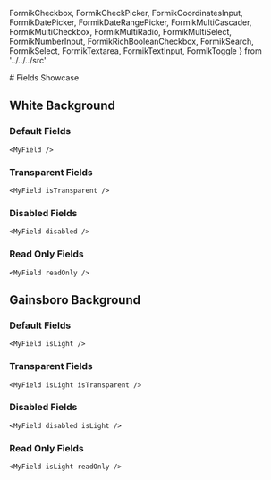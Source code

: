   FormikCheckbox,
  FormikCheckPicker,
  FormikCoordinatesInput,
  FormikDatePicker,
  FormikDateRangePicker,
  FormikMultiCascader,
  FormikMultiCheckbox,
  FormikMultiRadio,
  FormikMultiSelect,
  FormikNumberInput,
  FormikRichBooleanCheckbox,
  FormikSearch,
  FormikSelect,
  FormikTextarea,
  FormikTextInput,
  FormikToggle
} from '../../../src'

<DocumentationBox>
  # Fields Showcase

  ## White Background

  ### Default Fields

  `<MyField />`

  <LightBox>
    <Form>
      <FormikCheckbox {...FormikCheckboxStoryMeta.args} />
      <FormikCheckPicker {...FormikCheckPickerStoryMeta.args} />
      <FormikCoordinatesInput {...FormikCoordinatesInputStoryMeta.args} />
      <FormikDatePicker {...FormikDatePickerStoryMeta.args} />
      <FormikDateRangePicker {...FormikDateRangePickerStoryMeta.args} />
      <FormikMultiCascader {...FormikMultiCascaderStoryMeta.args} />
      <FormikMultiCheckbox {...FormikMultiCheckboxStoryMeta.args} />
      <FormikMultiRadio {...FormikMultiRadioStoryMeta.args} />
      <FormikMultiSelect {...FormikMultiSelectStoryMeta.args} />
      <FormikNumberInput {...FormikNumberInputStoryMeta.args} />
      <FormikRichBooleanCheckbox {...FormikRichBooleanCheckboxStoryMeta.args} />
      <FormikSearch {...FormikSearchStoryMeta.args} />
      <FormikSelect {...FormikSelectStoryMeta.args} />
      <FormikTextarea {...FormikTextareaStoryMeta.args} />
      <FormikTextInput {...FormikTextInputStoryMeta.args} />
      <FormikToggle {...FormikToggleStoryMeta.args} />
    </Form>
  </LightBox>

  ### Transparent Fields

  `<MyField isTransparent />`

  <LightBox>
    <Form>
      <FormikCheckbox {...FormikCheckboxStoryMeta.args} isTransparent />
      <FormikCheckPicker {...FormikCheckPickerStoryMeta.args} isTransparent />
      <FormikCoordinatesInput {...FormikCoordinatesInputStoryMeta.args} isTransparent />
      <FormikDatePicker {...FormikDatePickerStoryMeta.args} isTransparent />
      <FormikDateRangePicker {...FormikDateRangePickerStoryMeta.args} isTransparent />
      <FormikMultiCascader {...FormikMultiCascaderStoryMeta.args} isTransparent />
      <FormikMultiCheckbox {...FormikMultiCheckboxStoryMeta.args} isTransparent />
      <FormikMultiRadio {...FormikMultiRadioStoryMeta.args} isTransparent />
      <FormikMultiSelect {...FormikMultiSelectStoryMeta.args} isTransparent />
      <FormikNumberInput {...FormikNumberInputStoryMeta.args} isTransparent />
      <FormikRichBooleanCheckbox {...FormikRichBooleanCheckboxStoryMeta.args} isTransparent />
      <FormikSearch {...FormikSearchStoryMeta.args} isTransparent />
      <FormikSelect {...FormikSelectStoryMeta.args} isTransparent />
      <FormikTextarea {...FormikTextareaStoryMeta.args} isTransparent />
      <FormikTextInput {...FormikTextInputStoryMeta.args} isTransparent />
      <FormikToggle {...FormikToggleStoryMeta.args} isTransparent />
    </Form>
  </LightBox>

  ### Disabled Fields

  `<MyField disabled />`

  <LightBox>
    <Form>
      <FormikCheckbox {...FormikCheckboxStoryMeta.args} disabled />
      <FormikCheckPicker {...FormikCheckPickerStoryMeta.args} disabled />
      <FormikCoordinatesInput {...FormikCoordinatesInputStoryMeta.args} disabled />
      <FormikDatePicker {...FormikDatePickerStoryMeta.args} disabled />
      <FormikDateRangePicker {...FormikDateRangePickerStoryMeta.args} disabled />
      <FormikMultiCascader {...FormikMultiCascaderStoryMeta.args} disabled />
      <FormikMultiCheckbox {...FormikMultiCheckboxStoryMeta.args} disabled />
      <FormikMultiRadio {...FormikMultiRadioStoryMeta.args} disabled />
      <FormikMultiSelect {...FormikMultiSelectStoryMeta.args} disabled />
      <FormikNumberInput {...FormikNumberInputStoryMeta.args} disabled />
      <FormikRichBooleanCheckbox {...FormikRichBooleanCheckboxStoryMeta.args} disabled />
      <FormikSearch {...FormikSearchStoryMeta.args} disabled />
      <FormikSelect {...FormikSelectStoryMeta.args} disabled />
      <FormikTextarea {...FormikTextareaStoryMeta.args} disabled />
      <FormikTextInput {...FormikTextInputStoryMeta.args} disabled />
      <FormikToggle {...FormikToggleStoryMeta.args} disabled />
    </Form>
  </LightBox>

  ### Read Only Fields

  `<MyField readOnly />`

  <LightBox>
    <Form>
      <FormikCheckbox {...FormikCheckboxStoryMeta.args} readOnly />
      <FormikCheckPicker {...FormikCheckPickerStoryMeta.args} readOnly />
      <FormikCoordinatesInput {...FormikCoordinatesInputStoryMeta.args} readOnly />
      <FormikDatePicker {...FormikDatePickerStoryMeta.args} readOnly />
      <FormikDateRangePicker {...FormikDateRangePickerStoryMeta.args} readOnly />
      <FormikMultiCascader {...FormikMultiCascaderStoryMeta.args} readOnly />
      <FormikMultiCheckbox {...FormikMultiCheckboxStoryMeta.args} readOnly />
      <FormikMultiRadio {...FormikMultiRadioStoryMeta.args} readOnly />
      <FormikMultiSelect {...FormikMultiSelectStoryMeta.args} readOnly />
      <FormikNumberInput {...FormikNumberInputStoryMeta.args} readOnly />
      <FormikRichBooleanCheckbox {...FormikRichBooleanCheckboxStoryMeta.args} readOnly />
      <FormikSearch {...FormikSearchStoryMeta.args} readOnly />
      <FormikSelect {...FormikSelectStoryMeta.args} readOnly />
      <FormikTextarea {...FormikTextareaStoryMeta.args} readOnly />
      <FormikTextInput {...FormikTextInputStoryMeta.args} readOnly />
      <FormikToggle {...FormikToggleStoryMeta.args} readOnly />
    </Form>
  </LightBox>

  ## Gainsboro Background

  ### Default Fields

  `<MyField isLight />`

  <Form>
    <DarkBox>
      <FormikCheckbox {...FormikCheckboxStoryMeta.args} isLight />
      <FormikCheckPicker {...FormikCheckPickerStoryMeta.args} isLight />
      <FormikCoordinatesInput {...FormikCoordinatesInputStoryMeta.args} isLight />
      <FormikDatePicker {...FormikDatePickerStoryMeta.args} isLight />
      <FormikDateRangePicker {...FormikDateRangePickerStoryMeta.args} isLight />
      <FormikMultiCascader {...FormikMultiCascaderStoryMeta.args} isLight />
      <FormikMultiCheckbox {...FormikMultiCheckboxStoryMeta.args} isLight />
      <FormikMultiRadio {...FormikMultiRadioStoryMeta.args} isLight />
      <FormikMultiSelect {...FormikMultiSelectStoryMeta.args} isLight />
      <FormikNumberInput {...FormikNumberInputStoryMeta.args} isLight />
      <FormikRichBooleanCheckbox {...FormikRichBooleanCheckboxStoryMeta.args} isLight />
      <FormikSearch {...FormikSearchStoryMeta.args} isLight />
      <FormikSelect {...FormikSelectStoryMeta.args} isLight />
      <FormikTextarea {...FormikTextareaStoryMeta.args} isLight />
      <FormikTextInput {...FormikTextInputStoryMeta.args} isLight />
      <FormikToggle {...FormikToggleStoryMeta.args} isLight />
    </DarkBox>
  </Form>

  ### Transparent Fields

  `<MyField isLight isTransparent />`

  <Form>
    <DarkBox>
      <FormikCheckbox {...FormikCheckboxStoryMeta.args} isLight isTransparent />
      <FormikCheckPicker {...FormikCheckPickerStoryMeta.args} isLight isTransparent />
      <FormikCoordinatesInput {...FormikCoordinatesInputStoryMeta.args} isLight isTransparent />
      <FormikDatePicker {...FormikDatePickerStoryMeta.args} isLight isTransparent />
      <FormikDateRangePicker {...FormikDateRangePickerStoryMeta.args} isLight isTransparent />
      <FormikMultiCascader {...FormikMultiCascaderStoryMeta.args} isLight isTransparent />
      <FormikMultiCheckbox {...FormikMultiCheckboxStoryMeta.args} isLight isTransparent />
      <FormikMultiRadio {...FormikMultiRadioStoryMeta.args} isLight isTransparent />
      <FormikMultiSelect {...FormikMultiSelectStoryMeta.args} isLight isTransparent />
      <FormikNumberInput {...FormikNumberInputStoryMeta.args} isLight isTransparent />
      <FormikRichBooleanCheckbox {...FormikRichBooleanCheckboxStoryMeta.args} isLight isTransparent />
      <FormikSearch {...FormikSearchStoryMeta.args} isLight isTransparent />
      <FormikSelect {...FormikSelectStoryMeta.args} isLight isTransparent />
      <FormikTextarea {...FormikTextareaStoryMeta.args} isLight isTransparent />
      <FormikTextInput {...FormikTextInputStoryMeta.args} isLight isTransparent />
      <FormikToggle {...FormikToggleStoryMeta.args} isLight isTransparent />
    </DarkBox>
  </Form>

  ### Disabled Fields

  `<MyField disabled isLight />`

  <Form>
    <DarkBox>
      <FormikCheckbox {...FormikCheckboxStoryMeta.args} disabled isLight />
      <FormikCheckPicker {...FormikCheckPickerStoryMeta.args} disabled isLight />
      <FormikCoordinatesInput {...FormikCoordinatesInputStoryMeta.args} disabled isLight />
      <FormikDatePicker {...FormikDatePickerStoryMeta.args} disabled isLight />
      <FormikDateRangePicker {...FormikDateRangePickerStoryMeta.args} disabled isLight />
      <FormikMultiCascader {...FormikMultiCascaderStoryMeta.args} disabled isLight />
      <FormikMultiCheckbox {...FormikMultiCheckboxStoryMeta.args} disabled isLight />
      <FormikMultiRadio {...FormikMultiRadioStoryMeta.args} disabled isLight />
      <FormikMultiSelect {...FormikMultiSelectStoryMeta.args} disabled isLight />
      <FormikNumberInput {...FormikNumberInputStoryMeta.args} disabled isLight />
      <FormikRichBooleanCheckbox {...FormikRichBooleanCheckboxStoryMeta.args} disabled isLight />
      <FormikSearch {...FormikSearchStoryMeta.args} disabled isLight />
      <FormikSelect {...FormikSelectStoryMeta.args} disabled isLight />
      <FormikTextarea {...FormikTextareaStoryMeta.args} disabled isLight />
      <FormikTextInput {...FormikTextInputStoryMeta.args} disabled isLight />
      <FormikToggle {...FormikToggleStoryMeta.args} disabled isLight />
    </DarkBox>
  </Form>

  ### Read Only Fields

  `<MyField isLight readOnly />`

  <Form>
    <DarkBox>
      <FormikCheckbox {...FormikCheckboxStoryMeta.args} isLight readOnly />
      <FormikCheckPicker {...FormikCheckPickerStoryMeta.args} isLight readOnly />
      <FormikCoordinatesInput {...FormikCoordinatesInputStoryMeta.args} isLight readOnly />
      <FormikDatePicker {...FormikDatePickerStoryMeta.args} isLight readOnly />
      <FormikDateRangePicker {...FormikDateRangePickerStoryMeta.args} isLight readOnly />
      <FormikMultiCascader {...FormikMultiCascaderStoryMeta.args} isLight readOnly />
      <FormikMultiCheckbox {...FormikMultiCheckboxStoryMeta.args} isLight readOnly />
      <FormikMultiRadio {...FormikMultiRadioStoryMeta.args} isLight readOnly />
      <FormikMultiSelect {...FormikMultiSelectStoryMeta.args} isLight readOnly />
      <FormikNumberInput {...FormikNumberInputStoryMeta.args} isLight readOnly />
      <FormikRichBooleanCheckbox {...FormikRichBooleanCheckboxStoryMeta.args} isLight readOnly />
      <FormikSearch {...FormikSearchStoryMeta.args} isLight readOnly />
      <FormikSelect {...FormikSelectStoryMeta.args} isLight readOnly />
      <FormikTextarea {...FormikTextareaStoryMeta.args} isLight readOnly />
      <FormikTextInput {...FormikTextInputStoryMeta.args} isLight readOnly />
      <FormikToggle {...FormikToggleStoryMeta.args} isLight readOnly />
    </DarkBox>
  </Form>
</DocumentationBox>
